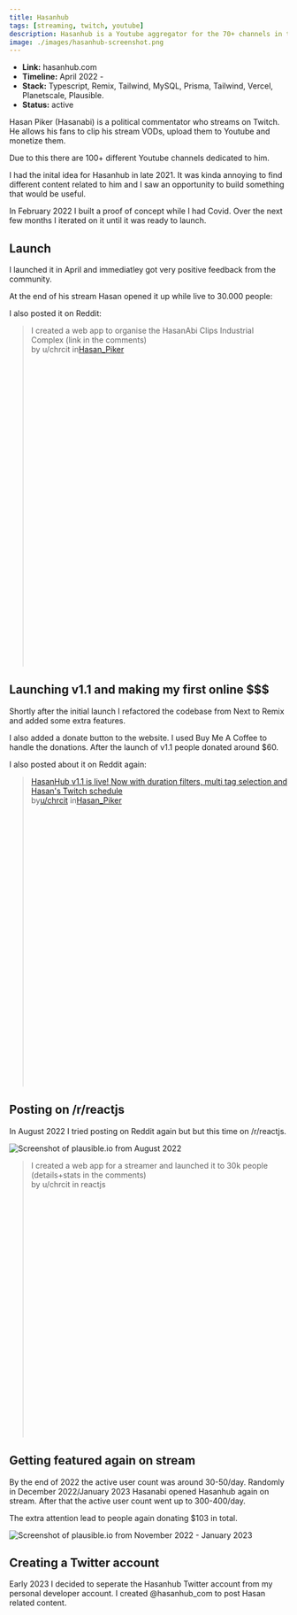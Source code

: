 ```yaml
---
title: Hasanhub
tags: [streaming, twitch, youtube]
description: Hasanhub is a Youtube aggregator for the 70+ channels in the Hasanabi Clips Industrial Complex.
image: ./images/hasanhub-screenshot.png
---
```



- **Link:** <ExternalLink href="https://hasanhub.com/">hasanhub.com</ExternalLink>
- **Timeline:** April 2022 - 
- **Stack:** Typescript, Remix, Tailwind, MySQL, Prisma, Tailwind, Vercel, Planetscale, Plausible.
- **Status:** active

Hasan Piker (Hasanabi) is a political commentator who streams on Twitch. He allows his fans to clip his stream VODs, upload them to Youtube and monetize them.

Due to this there are 100+ different Youtube channels dedicated to him.

I had the inital idea for Hasanhub in late 2021. It was kinda annoying to find different content related to him and I saw an opportunity to build something that would be useful.

In February 2022 I built a proof of concept while I had Covid. Over the next few months I iterated on it until it was ready to launch.

## Launch
I launched it in April and immediatley got very positive feedback from the community.

At the end of his stream Hasan opened it up while live to 30.000 people:

<Tweet id="https://x.com/chrcit/status/1519797007904346115" />

I also posted it on Reddit:

<blockquote
  class="reddit-embed-bq"
  style="min-height:616px"
  data-embed-height="616"
>
  <ExternalLink href="https://www.reddit.com/r/Hasan_Piker/comments/udw724/i_created_a_web_app_to_organise_the_hasanabi/">
    I created a web app to organise the HasanAbi Clips Industrial Complex (link
    in the comments)
  </ExternalLink>
  <br /> by <ExternalLink href="https://www.reddit.com/user/chrcit/">u/chrcit</ExternalLink> in<a href="https://www.reddit.com/r/Hasan_Piker/">Hasan_Piker</a>
</blockquote>

## Launching v1.1 and making my first online $$$ 

Shortly after the initial launch I refactored the codebase from Next to Remix and added some extra features.

I also added a donate button to the website. I used <ExternalLink href="https://www.buymeacoffee.com/chrcit">Buy Me A Coffee</ExternalLink> to handle the donations. After the launch of v1.1 people donated around $60.

<Tweet id="https://x.com/chrcit/status/1526685682986586112" />

<Tweet id="https://x.com/chrcit/status/1526616860384444417" />

I also posted about it on Reddit again:

<blockquote
  class="reddit-embed-bq"
  style="min-height:560px"
  data-embed-height="560"
>
  <a href="https://www.reddit.com/r/Hasan_Piker/comments/urrlgz/hasanhub_v11_is_live_now_with_duration_filters/">
    HasanHub v1.1 is live! Now with duration filters, multi tag selection and
    Hasan's Twitch schedule
  </a>
  <br /> by<a href="https://www.reddit.com/user/chrcit/">u/chrcit</a> in<a href="https://www.reddit.com/r/Hasan_Piker/">Hasan_Piker</a>
</blockquote>

## Posting on /r/reactjs
In August 2022 I tried posting on Reddit again but but this time on <ExternalLink href="https://reddit.com/r/reactjs"> /r/reactjs</ExternalLink>.

![Screenshot of plausible.io from August 2022](./images/hasanhub-plausible-august-2022.png)

<blockquote
  class="reddit-embed-bq"
  style="min-height:500px"
  data-embed-height="240"
>
  <ExternalLink
    href="https://www.reddit.com/r/reactjs/comments/wpw90c/i_created_a_web_app_for_a_streamer_and_launched/"
  >
    I created a web app for a streamer and launched it to 30k people
    (details+stats in the comments)
  </ExternalLink>
  <br /> by <ExternalLink href="https://www.reddit.com/user/chrcit/">
    u/chrcit
  </ExternalLink> in
  <ExternalLink
    href="https://www.reddit.com/r/reactjs/"
  >
    reactjs
  </ExternalLink>
</blockquote>

## Getting featured again on stream
By the end of 2022 the active user count was around 30-50/day. Randomly in December 2022/January 2023 Hasanabi opened Hasanhub again on stream. After that the active user count went up to 300-400/day.

The extra attention lead to people again donating $103 in total.

![Screenshot of plausible.io from November 2022 - January 2023](./images/hasanhub-plausible-december-2022.png)


## Creating a Twitter account

Early 2023 I decided to seperate the Hasanhub Twitter account from my personal developer account. I created <ExternalLink href="https://twitter.com/hasanhub_com">@hasanhub_com</ExternalLink> to post Hasan related content.

<Tweet id="https://x.com/hasanhub_com/status/1620860774414692352" />

<Tweet id="https://x.com/hasanhub_com/status/1623636677158641665" />

<Tweet id="https://x.com/hasanhub_com/status/1625506258332577795" />

<Tweet id="https://x.com/hasanhub_com/status/1629528934525091841" />
